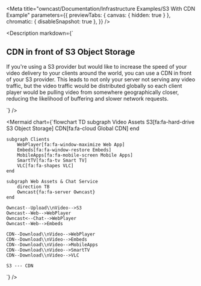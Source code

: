 
<Meta
  title="owncast/Documentation/Infrastructure Examples/S3 With CDN Example"
  parameters={{
    previewTabs: { canvas: { hidden: true } },
    chromatic: { disableSnapshot: true },
  }}
/>

<Description
  markdown={`
## CDN in front of S3 Object Storage

If you're using a S3 provider but would like to increase the speed of your video delivery to your clients around the world, you can use a CDN in front of your S3 provider.
This leads to not only your server not serving any video traffic, but the video traffic would be distributed globally so each client player would be pulling video from somewhere geographically closer, reducing the likelihood of buffering and slower network requests.

`} />

<Mermaid
  chart={`flowchart TD
    subgraph Video Assets
        S3[fa:fa-hard-drive S3 Object Storage]
        CDN[fa:fa-cloud Global CDN]
    end

    subgraph Clients
        WebPlayer[fa:fa-window-maximize Web App]
        Embeds[fa:fa-window-restore Embeds]
        MobileApps[fa:fa-mobile-screen Mobile Apps]
        SmartTV[fa:fa-tv Smart TV]
        VLC[fa:fa-shapes VLC]
    end

    subgraph Web Assets & Chat Service
        direction TB
        Owncast{fa:fa-server Owncast}
    end

    Owncast--Upload\\nVideo-->S3
    Owncast--Web-->WebPlayer
    Owncast<--Chat-->WebPlayer
    Owncast--Web-->Embeds

    CDN--Download\\nVideo-->WebPlayer
    CDN--Download\\nVideo-->Embeds
    CDN--Download\\nVideo-->MobileApps
    CDN--Download\\nVideo-->SmartTV
    CDN--Download\\nVideo-->VLC

    S3 --- CDN

`}
/>
